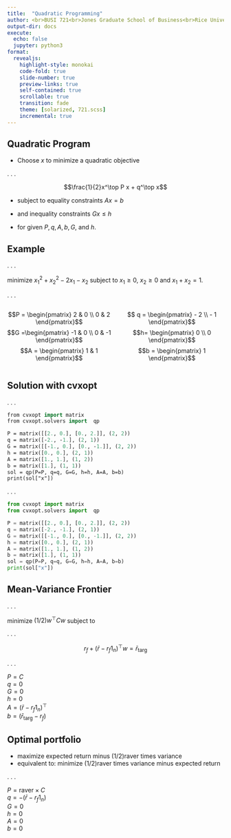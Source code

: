 ```yaml
---
title:  "Quadratic Programming"
author: <br>BUSI 721<br>Jones Graduate School of Business<br>Rice University<br><br>Kerry Back
output-dir: docs
execute:
  echo: false
  jupyter: python3
format: 
  revealjs:
    highlight-style: monokai
    code-fold: true
    slide-number: true
    preview-links: true
    self-contained: true
    scrollable: true
    transition: fade
    theme: [solarized, 721.scss]
    incremental: true
---
```



## Quadratic Program

- Choose $x$ to minimize a quadratic objective

. . .

$$\frac{1}{2}x^\top P x + q^\top x$$

- subject to equality constraints
$Ax=b$

- and inequality constraints $Gx \le h$
- for given $P, q, A, b, G$, and $h$.

## Example

. . .

minimize $x_1^2 + x_2^2 - 2x_1 - x_2$ subject to $x_1 \ge 0$, $x_2 \ge 0$ and $x_1+x_2=1$.

. . .

:::: {.columns}
::: {.column width="50%"}
$$P = \begin{pmatrix}  2 & 0 \\ 0 & 2 \end{pmatrix}$$
$$G =\begin{pmatrix}  -1 & 0 \\ 0 & -1 \end{pmatrix}$$
$$A = \begin{pmatrix} 1 & 1 \end{pmatrix}$$
:::
::: {.column width="50%"}
$$ q = \begin{pmatrix} - 2 \\ - 1 \end{pmatrix}$$
$$h= \begin{pmatrix} 0 \\ 0 \end{pmatrix}$$
$$b = \begin{pmatrix} 1 \end{pmatrix}$$
:::
::::

## Solution with cvxopt

. . .

```.p
from cvxopt import matrix
from cvxopt.solvers import  qp

P = matrix([[2., 0.], [0., 2.]], (2, 2))
q = matrix([-2., -1.], (2, 1))
G = matrix([[-1., 0.], [0., -1.]], (2, 2))
h = matrix([0., 0.], (2, 1))
A = matrix([1., 1.], (1, 2))
b = matrix([1.], (1, 1))
sol = qp(P=P, q=q, G=G, h=h, A=A, b=b)
print(sol["x"])
```

. . .

```python
from cvxopt import matrix
from cvxopt.solvers import  qp

P = matrix([[2., 0.], [0., 2.]], (2, 2))
q = matrix([-2., -1.], (2, 1))
G = matrix([[-1., 0.], [0., -1.]], (2, 2))
h = matrix([0., 0.], (2, 1))
A = matrix([1., 1.], (1, 2))
b = matrix([1.], (1, 1))
sol = qp(P=P, q=q, G=G, h=h, A=A, b=b)
print(sol["x"])
```

## Mean-Variance Frontier

. . .

minimize $(1/2)w^\top C w$ subject to

. . .

$$r_f + (\bar{r}-r_f1_n)^\top w = \bar{r}_{\text{targ}}$$

. . .

$P=C$<br>$q=0$<br>$G=0$<br> $h=0$<br>$A = (\bar{r}-r_f1_n)^\top$<br>$b=(\bar{r}_{\text{targ}} - r_f)$

## Optimal portfolio

- maximize expected return minus (1/2)raver times variance
- equivalent to: minimize (1/2)raver times variance minus expected return

. . .

$P=\text{raver} \times C$<br>$q=-(\bar{r}-r_f1_n)$<br>$G=0$<br> $h=0$<br>$A = 0$<br>$b=0$